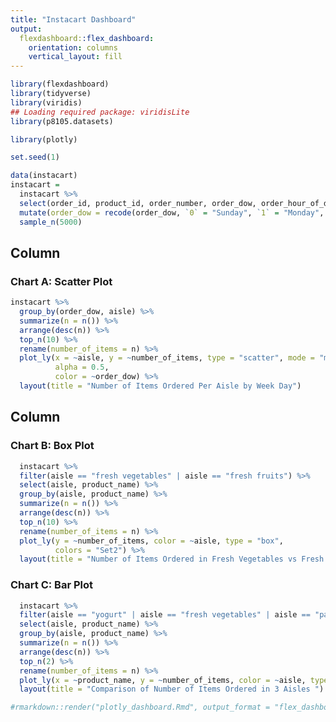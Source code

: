 ```yaml
---
title: "Instacart Dashboard"
output: 
  flexdashboard::flex_dashboard:
    orientation: columns
    vertical_layout: fill
---
```


```r
library(flexdashboard)
library(tidyverse)
library(viridis)
## Loading required package: viridisLite
library(p8105.datasets)

library(plotly)
```

```r
set.seed(1)

data(instacart)
instacart = 
  instacart %>% 
  select(order_id, product_id, order_number, order_dow, order_hour_of_day, product_name, product_id, aisle, aisle_id, department_id, department) %>% 
  mutate(order_dow = recode(order_dow, `0` = "Sunday", `1` = "Monday", `2` = "Tuesday", `3` = "Wednesday", `4` = "Thursday", `5` = "Friday", `6` = "Saturday")) %>% 
  sample_n(5000)
```

Column {data-width=650}
-----------------------------------------------------------------------

### Chart A: Scatter Plot

```r
instacart %>%
  group_by(order_dow, aisle) %>%
  summarize(n = n()) %>% 
  arrange(desc(n)) %>% 
  top_n(10) %>% 
  rename(number_of_items = n) %>% 
  plot_ly(x = ~aisle, y = ~number_of_items, type = "scatter", mode = "markers",
          alpha = 0.5,
          color = ~order_dow) %>% 
  layout(title = "Number of Items Ordered Per Aisle by Week Day")

```

Column {data-width=350}
-----------------------------------------------------------------------

### Chart B: Box Plot

```r
  instacart %>% 
  filter(aisle == "fresh vegetables" | aisle == "fresh fruits") %>% 
  select(aisle, product_name) %>% 
  group_by(aisle, product_name) %>% 
  summarize(n = n()) %>% 
  arrange(desc(n)) %>% 
  top_n(10) %>% 
  rename(number_of_items = n) %>% 
  plot_ly(y = ~number_of_items, color = ~aisle, type = "box",
          colors = "Set2") %>% 
  layout(title = "Number of Items Ordered in Fresh Vegetables vs Fresh Fruits Aisles")
```

### Chart C: Bar Plot

```r
  instacart %>% 
  filter(aisle == "yogurt" | aisle == "fresh vegetables" | aisle == "packaged vegetables fruits") %>% 
  select(aisle, product_name) %>% 
  group_by(aisle, product_name) %>% 
  summarize(n = n()) %>% 
  arrange(desc(n)) %>% 
  top_n(2) %>% 
  rename(number_of_items = n) %>% 
  plot_ly(x = ~product_name, y = ~number_of_items, color = ~aisle, type = "bar") %>% 
  layout(title = "Comparison of Number of Items Ordered in 3 Aisles ")
```
```r
#rmarkdown::render("plotly_dashboard.Rmd", output_format = "flex_dashboard")
```

